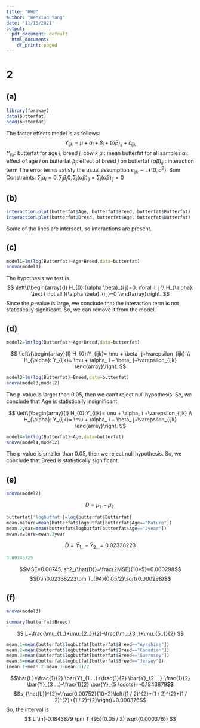 ```yaml
---
title: "HW9"
author: "Wenxiao Yang"
date: "11/15/2021"
output:
  pdf_document: default
  html_document:
    df_print: paged
---
```

# 2
## (a)
```r
library(faraway)
data(butterfat)
head(butterfat)
```
The factor effects model is as follows:
$$Y_{ijk}= \mu + \alpha_i + \beta_j + (\alpha\beta)_{ij}+\varepsilon_{ijk} $$
$Y_{ijk}$: butterfat for age $i$, breed $j$, cow $k$ 
$\mu$ : mean butterfat for all samples
$\alpha_{i}:$ effect of age $i$ on butterfat
$\beta_{j}:$ effect of breed $j$ on butterfat
$(\alpha \beta)_{i j}$ : interaction term
The error terms satisfy the usual assumption $\varepsilon_{i j k} \sim \mathcal{N}\left(0, \sigma^{2}\right) .$
Sum Constraints: $\sum_{i} \alpha_{i}=0, \sum_{j} \beta_{j} 0, \sum_{i}(\alpha \beta)_{i j}=\sum_{j}(\alpha \beta)_{i j}=0$

## (b)
```r
interaction.plot(butterfat$Age, butterfat$Breed, butterfat$Butterfat)
interaction.plot(butterfat$Breed, butterfat$Age, butterfat$Butterfat)
```
Some of the lines are intersect, so interactions are present.

## (c)
```r
model1=lm(log(Butterfat)~Age*Breed,data=butterfat)
anova(model1)
```
The hypothesis we test is
$$
\left\{\begin{array}{l}
H_{0}:(\alpha \beta)_{i j}=0, \forall i, j \\
H_{\alpha}: \text { not all }(\alpha \beta)_{i j}=0
\end{array}\right.
$$
Since the $p$-value is large, we conclude that the interaction term is not statistically significant. So, we can remove it from the model.

## (d)
```r
model2=lm(log(Butterfat)~Age+Breed,data=butterfat)
```
$$
\left\{\begin{array}{l}
H_{0}:Y_{ijk}= \mu  + \beta_ j+\varepsilon_{ijk} \\
H_{\alpha}: Y_{ijk}= \mu + \alpha_ i + \beta_ j+\varepsilon_{ijk}
\end{array}\right.
$$
```r
model3=lm(log(Butterfat)~Breed,data=butterfat)
anova(model3,model2)
```
The p-value is larger than 0.05, then we can't reject null hypothesis. So, we conclude that Age is statistically insigniﬁcant.

$$
\left\{\begin{array}{l}
H_{0}:Y_{ijk}= \mu + \alpha_ i +\varepsilon_{ijk} \\
H_{\alpha}: Y_{ijk}= \mu + \alpha_ i + \beta_ j+\varepsilon_{ijk}
\end{array}\right.
$$
```r
model4=lm(log(Butterfat)~Age,data=butterfat)
anova(model4,model2)
```
The p-value is smaller than 0.05, then we reject null hypothesis. So, we conclude that Breed is statistically signiﬁcant.

## (e)
```r
anova(model2)
```
$$D=\mu_{1.}-\mu_{2.}$$
```r
butterfat['logbutfat']=log(butterfat$Butterfat)
mean.mature=mean(butterfat$logbutfat[butterfat$Age=="Mature"])
mean.2year=mean(butterfat$logbutfat[butterfat$Age=="2year"])
mean.mature-mean.2year
```

$$\hat{D}=\hat{Y}_{1..}-\hat{Y}_{2..}=0.02338223$$
```r
0.00745/25
```

$$MSE=0.00745, s^2_{\hat{D}}=\frac{2MSE}{10*5}=0.000298$$
$$D\in0.02338223\pm T_{94}(0.05/2)\sqrt{0.000298}$$

## (f)
```r
anova(model3)
```
```r
summary(butterfat$Breed)
```
$$
L=\frac{\mu_{1..}+\mu_{2..}}{2}-\frac{\mu_{3..}+\mu_{5..}}{2}
$$
```r
mean.1=mean(butterfat$logbutfat[butterfat$Breed=="Ayrshire"])
mean.2=mean(butterfat$logbutfat[butterfat$Breed=="Canadian"])
mean.3=mean(butterfat$logbutfat[butterfat$Breed=="Guernsey"])
mean.5=mean(butterfat$logbutfat[butterfat$Breed=="Jersey"])
(mean.1+mean.2-mean.3-mean.5)/2
```

$$\hat{L}=\frac{1}{2} \bar{Y}_{1 . .}+\frac{1}{2} \bar{Y}_{2 . .}-\frac{1}{2} \bar{Y}_{3 . .}-\frac{1}{2} \bar{Y}_{5 \cdots}=-0.1843879$$
$$s_{\hat{L}}^{2}=\frac{0.00752}{10*2}\left((1 / 2)^{2}+(1 / 2)^{2}+(1 / 2)^{2}+(1 / 2)^{2}\right)=0.000376$$
So, the interval is
$$
L \in(-0.1843879 \pm T_{95}(0.05 / 2) \sqrt{0.000376})
$$



